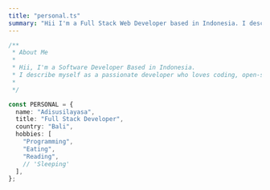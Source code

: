 ```yaml
---
title: "personal.ts"
summary: "Hii I'm a Full Stack Web Developer based in Indonesia. I describe myself as a passionate developer who loves coding, open source, and the web platform."
---
```


```ts
/**
 * About Me
 *
 * Hii, I'm a Software Developer Based in Indonesia.
 * I describe myself as a passionate developer who loves coding, open-source, and the web platform ❤️
 *
 */

const PERSONAL = {
  name: "Adisusilayasa",
  title: "Full Stack Developer",
  country: "Bali",
  hobbies: [
    "Programming",
    "Eating",
    "Reading",
    // 'Sleeping'
  ],
};
```

